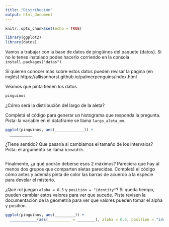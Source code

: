 ```yaml
---
title: "Distribución"
output: html_document
---
```


```r
knitr::opts_chunk$set(echo = TRUE)

library(ggplot2)
library(datos) 
```


Vamos a trabajar con la base de datos de pingüinos del paquete {datos}. Si no lo tenes instalado podes hacerlo corriendo en la consola `install.packages("datos")`

Si quieren conocer más sobre estos datos pueden revisar la página (en inglés) https://allisonhorst.github.io/palmerpenguins/index.html

Veamos que pinta tienen los datos

```r
pinguinos
```

¿Cómo será la distribución del largo de la aleta?

Completá el código para generar un histograma que responda la pregunta. Pista: la variable en el dataframe se llama `largo_aleta_mm`.

```r
ggplot(pinguinos, aes(_____________)) +
  __________
```

¿Tiene sentido? Que pasaría si cambiamos el tamaño de los intervalos? Pista: el argumento se llama `binwidth`.

```r

```

Finalmente, ¿a qué podrán deberse esos 2 máximos? Pareciera que hay al menos dos grupos que comparten aletas parecidas. Completá el código cómo antes y además pinta de color las barras de acuerdo a la especie para develar el misterio. 

¿Qué rol juegan `alpha = 0.5` y `position = "identity"`? Si queda tiempo, pueden cambiar estos valores para ver que sucede. Pista revisen la documentación de la geometría para ver que valores pueden tomar el alpha y position. 

```r
ggplot(pinguinos, aes(_________)) +
  ____________(aes(__________ = ________), alpha = 0.5, position = "identity")
```
